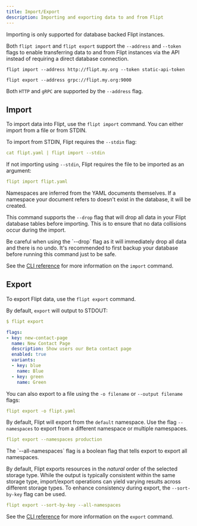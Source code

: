 ```yaml
---
title: Import/Export
description: Importing and exporting data to and from Flipt
---
```


<Note>Importing is only supported for database backed Flipt instances.</Note>

Both `flipt import` and `flipt export` support the `--address` and `--token` flags to enable transferring data to and from Flipt instances via the API instead of requiring a direct database connection.

```
flipt import --address http://flipt.my.org --token static-api-token

flipt export --address grpc://flipt.my.org:9000
```

Both `HTTP` and `gRPC` are supported by the `--address` flag.

## Import

To import data into Flipt, use the `flipt import` command. You can either import from a file or from STDIN.

To import from STDIN, Flipt requires the `--stdin` flag:

```yaml
cat flipt.yaml | flipt import --stdin
```

If not importing using `--stdin`, Flipt requires the file to be imported as an argument:

```yaml
flipt import flipt.yaml
```

<Note>
  Namespaces are inferred from the YAML documents themselves. If a namespace
  your document refers to doesn't exist in the database, it will be created.
</Note>

This command supports the `--drop` flag that will drop all data in your Flipt database tables before importing. This is to ensure that no data collisions occur during the import.

<Warning>
  Be careful when using the `--drop` flag as it will immediately drop all data
  and there is no undo. It's recommended to first backup your database before
  running this command just to be safe.
</Warning>

See the [CLI reference](/cli/commands/import) for more information on the `import` command.

## Export

To export Flipt data, use the `flipt export` command.

By default, `export` will output to STDOUT:

```yaml
$ flipt export

flags:
- key: new-contact-page
  name: New Contact Page
  description: Show users our Beta contact page
  enabled: true
  variants:
  - key: blue
    name: Blue
  - key: green
    name: Green
```

You can also export to a file using the `-o filename` or `--output filename`
flags:

```yaml
flipt export -o flipt.yaml
```

By default, Flipt will export from the `default` namespace. Use the flag `--namespaces` to export from a different namespace or multiple namespaces.

```yaml
flipt export --namespaces production
```

<Tip>
  The `--all-namespaces` flag is a boolean flag that tells export to export all
  namespaces.
</Tip>

By default, Flipt exports resources in the _natural_ order of the selected storage type. While the output is typically consistent within the same storage type,
import/export operations can yield varying results across different storage types. To enhance consistency during export, the `--sort-by-key` flag can be used.

```yaml
flipt export --sort-by-key --all-namespaces
```

See the [CLI reference](/cli/commands/export) for more information on the `export` command.
